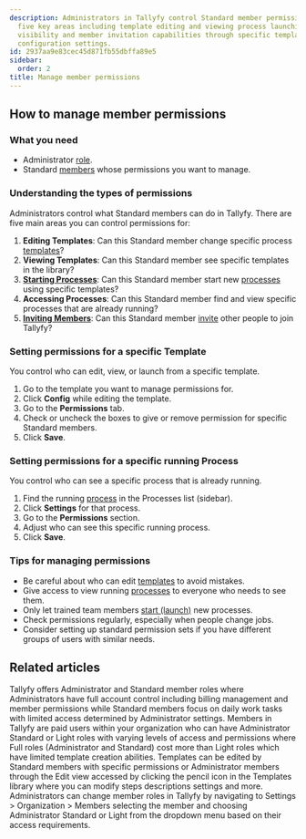 ```yaml
---
description: Administrators in Tallyfy control Standard member permissions across
  five key areas including template editing and viewing process launching access process
  visibility and member invitation capabilities through specific template and process
  configuration settings.
id: 2937aa9e83cec45d871fb55dbffa89e5
sidebar:
  order: 2
title: Manage member permissions
---
```



## How to manage member permissions

### What you need
- Administrator [role](/products/pro/documenting/members/).
- Standard [members](/products/pro/documenting/members/) whose permissions you want to manage.

### Understanding the types of permissions

Administrators control what Standard members can do in Tallyfy. There are five main areas you can control permissions for:

1. **Editing Templates**: Can this Standard member change specific process [templates](/products/pro/documenting/templates/)?
2. **Viewing Templates**: Can this Standard member see specific templates in the library?
3. **[Starting Processes](/products/pro/launching/)**: Can this Standard member start new [processes](/products/pro/tracking-and-tasks/processes/) using specific templates?
4. **Accessing Processes**: Can this Standard member find and view specific processes that are already running?
5. **[Inviting Members](/products/pro/documenting/members/how-to-invite-and-activate-members-on-tallyfy/)**: Can this Standard member [invite](/products/pro/documenting/members/how-to-invite-and-activate-members-on-tallyfy/) other people to join Tallyfy?

### Setting permissions for a specific Template

You control who can edit, view, or launch from a specific template.
<Steps>
1. Go to the template you want to manage permissions for.
2. Click **Config** while editing the template.
3. Go to the **Permissions** tab.
4. Check or uncheck the boxes to give or remove permission for specific Standard members.
5. Click **Save**.
</Steps>

### Setting permissions for a specific running Process

You control who can see a specific process that is already running.
<Steps>
1. Find the running [process](/products/pro/tracking-and-tasks/processes/) in the Processes list (sidebar).
2. Click **Settings** for that process.
3. Go to the **Permissions** section.
4. Adjust who can see this specific running process.
5. Click **Save**.
</Steps>

### Tips for managing permissions

- Be careful about who can edit [templates](/products/pro/documenting/templates/) to avoid mistakes.
- Give access to view running [processes](/products/pro/tracking-and-tasks/processes/) to everyone who needs to see them.
- Only let trained team members [start (launch)](/products/pro/launching/) new processes.
- Check permissions regularly, especially when people change jobs.
- Consider setting up standard permission sets if you have different groups of users with similar needs.


## Related articles
<CardGrid>
<LinkTitleCard header="<b>Members > Standard and Admin members</b>" href="/products/pro/documenting/members/standard-admin-members/" > Tallyfy offers Administrator and Standard member roles where Administrators have full account control including billing management and member permissions while Standard members focus on daily work tasks with limited access determined by Administrator settings. </LinkTitleCard>
<LinkTitleCard header="<b>Documenting > Members</b>" href="/products/pro/documenting/members/" > Members in Tallyfy are paid users within your organization who can have Administrator Standard or Light roles with varying levels of access and permissions where Full roles (Administrator and Standard) cost more than Light roles which have limited template creation abilities. </LinkTitleCard>
<LinkTitleCard header="<b>Templates > Edit a template</b>" href="/products/pro/documenting/templates/edit-templates/" > Templates can be edited by Standard members with specific permissions or Administrator members through the Edit view accessed by clicking the pencil icon in the Templates library where you can modify steps descriptions settings and more. </LinkTitleCard>
<LinkTitleCard header="<b>Members > Change the role of a member</b>" href="/products/pro/documenting/members/how-can-i-change-a-members-role-in-tallyfy/" > Administrators can change member roles in Tallyfy by navigating to Settings > Organization > Members selecting the member and choosing Administrator Standard or Light from the dropdown menu based on their access requirements. </LinkTitleCard>
</CardGrid>